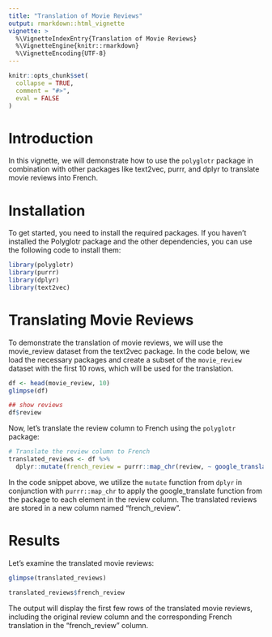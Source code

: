 ---
title: "Translation of Movie Reviews"
output: rmarkdown::html_vignette
vignette: >
  %\VignetteIndexEntry{Translation of Movie Reviews}
  %\VignetteEngine{knitr::rmarkdown}
  %\VignetteEncoding{UTF-8}
---

```{r, include = FALSE}
knitr::opts_chunk$set(
  collapse = TRUE,
  comment = "#>",
  eval = FALSE
)
```

# Introduction
In this vignette, we will demonstrate how to use the `polyglotr` package in combination with other packages like text2vec, purrr, and dplyr to translate movie reviews into French. 

# Installation

To get started, you need to install the required packages. If you haven't installed the Polyglotr package and the other dependencies, you can use the following code to install them:

```{r setup}
library(polyglotr)
library(purrr)
library(dplyr)
library(text2vec)
```

# Translating Movie Reviews

To demonstrate the translation of movie reviews, we will use the movie_review dataset from the text2vec package. In the code below, we load the necessary packages and create a subset of the `movie_review` dataset with the first 10 rows, which will be used for the translation.

```{r reviews}
df <- head(movie_review, 10)
glimpse(df)

## show reviews
df$review
```

Now, let's translate the review column to French using the `polyglotr` package:

```{r translated}
# Translate the review column to French
translated_reviews <- df %>%
  dplyr::mutate(french_review = purrr::map_chr(review, ~ google_translate(.x, target_language = "fr", source_language = "en")))
```


In the code snippet above, we utilize the `mutate` function from `dplyr` in conjunction with `purrr::map_chr` to apply the google_translate function from the package to each element in the review column. The translated reviews are stored in a new column named "french_review".

# Results

Let's examine the translated movie reviews:

```{r results}
glimpse(translated_reviews)

translated_reviews$french_review
```


The output will display the first few rows of the translated movie reviews, including the original review column and the corresponding French translation in the "french_review" column.



